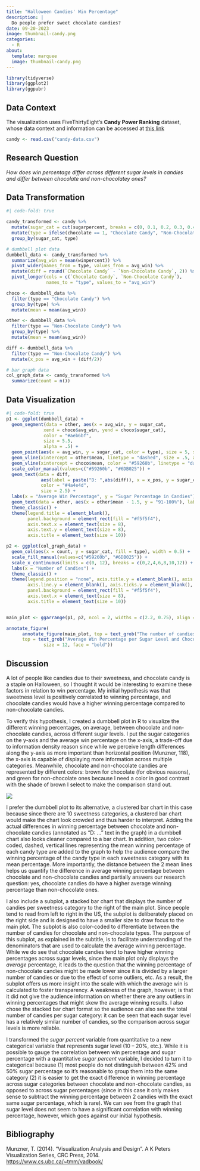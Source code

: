 ```yaml
---
title: "Halloween Candies' Win Percentage"
description: |
  Do people prefer sweet chocolate candies?
date: 09-20-2023
image: thumbnail-candy.png
categories: 
  - R
about: 
  template: marquee
  image: thumbnail-candy.png
---
```


```r
library(tidyverse)
library(ggplot2)
library(ggpubr)
```

## Data Context

The visualization uses FiveThirtyEight's **Candy Power Ranking** dataset, whose data context and information can be accessed at <a href="https://github.com/fivethirtyeight/data/tree/master/candy-power-ranking" target="_blank" rel="noopener">this link</a> 

```r
candy <- read.csv("candy-data.csv")
```

## Research Question

*How does win percentage differ across different sugar levels in candies and differ between chocolate and non-chocolatey ones?*

## Data Transformation 

```r
#| code-fold: true

candy_transformed <- candy %>%
  mutate(sugar_cat = cut(sugarpercent, breaks = c(0, 0.1, 0.2, 0.3, 0.4, 0.5, 0.6, 0.7, 0.8, 0.9, 1), labels = c("0-10%", "11-20%", "21-30%", "31-40%", "41-50%", "51-60%", "61-70%", "71-80%", "81-90%", "91-100%"))) %>%
  mutate(type = ifelse(chocolate == 1, "Chocolate Candy", "Non-Chocolate Candy")) %>%
  group_by(sugar_cat, type) 

# dumbbell plot data
dumbbell_data <- candy_transformed %>%
  summarize(avg_win = mean(winpercent)) %>%
  pivot_wider(names_from = type, values_from = avg_win) %>%
  mutate(diff = round(`Chocolate Candy` - `Non-Chocolate Candy`, 2)) %>%
  pivot_longer(cols = c(`Chocolate Candy`, `Non-Chocolate Candy`), 
               names_to = "type", values_to = "avg_win") 

choco <- dumbbell_data %>%
  filter(type == "Chocolate Candy") %>%
  group_by(type) %>%
  mutate(mean = mean(avg_win))

other <- dumbbell_data %>%
  filter(type == "Non-Chocolate Candy") %>%
  group_by(type) %>%
  mutate(mean = mean(avg_win))

diff <- dumbbell_data %>% 
  filter(type == "Non-Chocolate Candy") %>% 
  mutate(x_pos = avg_win + (diff/2)) 

# bar graph data
col_graph_data <- candy_transformed %>%
  summarize(count = n())
```

## Data Visualization

```r
#| code-fold: true 
p1 <- ggplot(dumbbell_data) +
  geom_segment(data = other, aes(x = avg_win, y = sugar_cat,
              xend = choco$avg_win, yend = choco$sugar_cat), 
              color = "#aeb6bf",
              size = 5.5,
              alpha = .5) +
  geom_point(aes(x = avg_win, y = sugar_cat, color = type), size = 5, show.legend = TRUE) +
  geom_vline(xintercept = other$mean, linetype = "dashed", size = .5, alpha = .8, color = "#6DB025")+
  geom_vline(xintercept = choco$mean, color = "#59260b", linetype = "dashed",  size = .5, alpha = .8) +
  scale_color_manual(values=c("#59260b", "#6DB025")) +
  geom_text(data = diff,
             aes(label = paste("D: ",abs(diff)), x = x_pos, y = sugar_cat), 
             color = "#4a4e4d",
             size = 2.5) + 
  labs(x = "Average Win Percentage", y = "Sugar Percentage in Candies") +
  geom_text(data = other, aes(x = other$mean - 1.5, y = "91-100%"), label = "MEAN", angle = 90, size = 2.5, color = "#6DB025", vjust = 1)+
  theme_classic() +
  theme(legend.title = element_blank(), 
        panel.background = element_rect(fill = "#f5f5f4"),
        axis.text.x = element_text(size = 8),
        axis.text.y = element_text(size = 8), 
        axis.title = element_text(size = 10))

p2 <- ggplot(col_graph_data) +
  geom_col(aes(x = count, y = sugar_cat, fill = type), width = 0.5) +
  scale_fill_manual(values=c("#59260b", "#6DB025")) +
  scale_x_continuous(limits = c(0, 12), breaks = c(0,2,4,6,8,10,12)) +
  labs(x = "Number of Candies") +
  theme_classic() +
  theme(legend.position = "none", axis.title.y = element_blank(), axis.text.y = element_blank(),
        axis.line.y = element_blank(), axis.ticks.y = element_blank(), 
        panel.background = element_rect(fill = "#f5f5f4"),
        axis.text.x = element_text(size = 8),
        axis.title = element_text(size = 10))


main_plot <- ggarrange(p1, p2, ncol = 2, widths = c(2.2, 0.75), align = "h",common.legend = TRUE)

annotate_figure(
      annotate_figure(main_plot, top = text_grob("The number of candies per sugar level are provided to compare the denominator of average win.", size = 8, face = "italic")),
      top = text_grob("Average Win Percentage per Sugar Level and Chocolate-ness in Halloween Candies", 
              size = 12, face = "bold"))
```

## Discussion

A lot of people like candies due to their sweetness, and chocolate candy is a staple on Halloween, so I thought it would be interesting to examine these factors in relation to win percentage. My initial hypothesis was that sweetness level is positively correlated to winning percentage, and chocolate candies would have a higher winning percentage compared to non-chocolate candies. 

To verify this hypothesis, I created a dumbbell plot in R to visualize the different winning percentages, on average, between chocolate and non-chocolate candies, across different sugar levels. I put the sugar categories on the y-axis and the average win percentage on the x-axis, a trade-off due to information density reason since while we perceive length differences along the y-axis as more important than horizontal position (Munzner, 118), the x-axis is capable of displaying more information across multiple categories. Meanwhile, chocolate and non-chocolate candies are represented by different colors: brown for chocolate (for obvious reasons), and green for non-chocolate ones because I need a color in good contrast with the shade of brown I select to make the comparison stand out. 

![](color_contrast.png)

I prefer the dumbbell plot to its alternative, a clustered bar chart in this case because since there are 10 sweetness categories, a clustered bar chart would make the chart look crowded and thus harder to interpret. Adding the actual differences in winning percentage between chocolate and non-chocolate candies (annotated as “D: …” text in the graph) in a dumbbell chart also looks cleaner compared to a bar chart. In addition, two color-coded, dashed, vertical lines representing the mean winning percentage of each candy type are added to the graph to help the audience compare the winning percentage of the candy type in each sweetness category with its mean percentage. More importantly, the distance between the 2 mean lines helps us quantify the difference in average winning percentage between chocolate and non-chocolate candies and partially answers our research question: yes, chocolate candies do have a higher average winning percentage than non-chocolate ones. 

I also include a subplot, a stacked bar chart that displays the number of candies per sweetness category to the right of the main plot. Since people tend to read from left to right in the US, the subplot is deliberately placed on the right side and is designed to have a smaller size to draw focus to the main plot. The subplot is also color-coded to differentiate between the number of candies for chocolate and non-chocolate types. The purpose of this subplot, as explained in the subtitle, is to facilitate understanding of the denominators that are used to calculate the average winning percentage. While we do see that chocolate candies tend to have higher winning percentages across sugar levels, since the main plot only displays the *average* percentage, it leads to the question that the winning percentage of non-chocolate candies might be made lower since it is divided by a larger number of candies or due to the effect of some outliers, etc. As a result, the subplot offers us more insight into the scale with which the average win is calculated to foster transparency. A weakness of the graph, however, is that it did not give the audience information on whether there are any outliers in winning percentages that might skew the average winning results. I also chose the stacked bar chart format so the audience can also see the total number of candies per sugar category: it can be seen that each sugar level has a relatively similar number of candies, so the comparison across sugar levels is more reliable. 

I transformed the *sugar percent* variable from quantitative to a new categorical variable that represents sugar level (10 – 20%, etc.). While it is possible to gauge the correlation between win percentage and sugar percentage with a quantitative *sugar percent* variable, I decided to turn it to categorical because (1) most people do not distinguish between 42% and 50% sugar percentage so it’s reasonable to group them into the same category (2) it is easier to get the exact difference in winning percentage across sugar categories between chocolate and non-chocolate candies, as opposed to across sugar percentages (since in this case it only makes sense to subtract the winning percentage between 2 candies with the exact same sugar percentage, which is rare). We can see from the graph that sugar level does not seem to have a significant correlation with winning percentage, however, which goes against our initial hypothesis. 

## Bibliography

Munzner, T. (2014). “Visualization Analysis and Design”. A K Peters Visualization Series, CRC Press, 2014. [https://www.cs.ubc.ca/~tmm/vadbook/](https://www.cs.ubc.ca/~tmm/vadbook/)